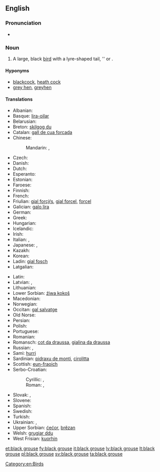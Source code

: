 ==English==
{{wikipedia}}

===Pronunciation===
* {{IPA|/ˈblæk ɡɽɑʊs/}}

===Noun===
{{en-noun|head=[[black]] [[grouse]]}}

# A large, black [[bird]] with a lyre-shaped tail, {{taxlink|Tetrao tetrix|species}}'' or {{taxlink|Lyrurus tetrix|species}}.

====Hyponyms====
* [[blackcock]], [[heath cock]] {{qualifier|male}}
* [[grey hen]], [[greyhen]] {{qualifier|female}}

====Translations====
{{trans-top|a large, black bird}}
* Albanian: {{t-|sq|gjeli lirë}}
* Basque: [[lira-oilar]]
* Belarusian: {{t-|be|цецярук|m|tr=cecjarúk|sc=Cyrl}}
* Breton: [[skilgog du]]
* Catalan: [[gall de cua forcada]]
* Chinese:
*: Mandarin: {{t|cmn|黑琴雞|sc=Hani}}, {{t|cmn|黑琴鸡|tr=hēiqínjī|sc=Hani}}
* Czech: {{t-|cs|tetřívek|m}}
* Danish: {{t-|da|urfugl}}
* Dutch:  {{t-|nl|korhoen|n}}
* Esperanto: {{t-|eo|tetro}}
* Estonian: {{t-|et|teder}}
* Faroese: {{t-|fo|orri|m}}
* Finnish: {{t+|fi|teeri}}
* French: {{t+|fr|tétras lyre|m}}
* Friulian: [[gjal forcjŕs]], [[gjal forcel]], [[forcel]]
* Galician: [[galo lira]]
* German: {{t+|de|Birkhuhn|n}}
* Greek: {{t-|el|λυροπετεινός|m|tr=liropetinós|sc=Grek}}
* Hungarian: {{t+|hu|nyírfajd}}
* Icelandic: {{t-|is|orri}}
* Irish: {{t-|ga|liathchearc}}
* Italian: {{t-|it|gallo forcello|m}}, {{t-|it|fagiano di monte|m}}
* Japanese: {{t-|ja|クロライチョウ|tr=kuroraichō|sc=Jpan}}, {{t-|ja|黒雷鳥|tr=くろらいちょう, kuroraichō|sc=Jpan}}
* Kazakh: {{t|kk|құр|tr=qur|sc=Cyrl}}
* Korean: {{t-|ko|멧닭|tr=metdalk|sc=Kore}}
* Ladin: [[gial fosch]]
* Latgalian: {{tø|ltg|rubyns}}
{{trans-mid}}
* Latin: {{t+|la|tetrao}}
* Latvian: {{t-|lv|rubenis}}, {{t+|lv|teteris|m}}
* Lithuanian: {{t+|lt|tetervinas|m}}
* Lower Sorbian: [[źiwa kokoš]]
* Macedonian: {{t-|mk|мал тетреб|m|tr=mal tétreb|sc=Cyrl}}
* Norwegian: {{t-|no|orrfugl}}
* Occitan: [[gal salvatge]]
* Old Norse: {{tø|non|orri|m}}
* Persian: {{t-|fa|سیاه خروس|tr=siyâh-e xorus}}
* Polish: {{t+|pl|cietrzew|m}}
* Portuguese: {{t-|pt|galolira|m}}
* Romanian: {{t-|ro|cocoș-de-mesteacăn}}
* Romansch: [[cot da draussa]], [[gialina da draussa]]
* Russian: {{t+|ru|тетерев|m|tr=téterev}}, {{t+|ru|тетерев-косач|m|tr=téterev-kosáč|sc=Cyrl}}
* Sami: [[hurri]]
* Sardinian: [[pidraxu de monti]], [[cirolitta]]
* Scottish: [[eun-fraoich]]
* Serbo-Croatian:
*: Cyrillic: {{t-|sh|мали тетреб|m}}, {{t-|sh|мали тетријеб|m}}
*: Roman: {{t-|sh|mali tetreb|m}}, {{t-|sh|mali tetrijeb|m}}
* Slovak: {{t-|sk|tetrov hoľniak|m}}, {{t-|sk|tetrov|m}}
* Slovene: {{t+|sl|ruševec|m}}
* Spanish: {{t-|es|gallo lira|m}}
* Swedish: {{t+|sv|orre}}
* Turkish: {{t+|tr|orman horozu}}
* Ukrainian: {{t-|uk|тетерук|m|tr=teterúk|sc=Cyrl}}, {{t-|uk|тетерев|m|tr=téterev|sc=Cyrl}}
* Upper Sorbian: [[ćećor]], [[brězan]]
* Welsh: [[grugiar ddu]]
* West Frisian: [[kuorhin]]
{{trans-bottom}}

[[Category:en:Birds]]

[[et:black grouse]]
[[fy:black grouse]]
[[it:black grouse]]
[[lv:black grouse]]
[[lt:black grouse]]
[[pl:black grouse]]
[[sv:black grouse]]
[[ta:black grouse]]